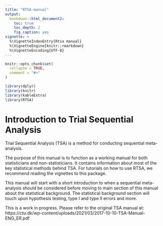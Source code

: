 ```yaml
---
title: "RTSA-manual"
output: 
  bookdown::html_document2:
    toc: true
    toc_depth: 2
    fig_caption: yes
vignette: >
  %\VignetteIndexEntry{Rtsa manual}
  %\VignetteEngine{knitr::rmarkdown}
  %\VignetteEncoding{UTF-8}
---
```


```r
knitr::opts_chunk$set(
  collapse = TRUE,
  comment = "#>"
)
```

```r
library(dplyr)
library(knitr)
library(kableExtra)
library(RTSA)
```

# Introduction to Trial Sequential Analysis

Trial Sequential Analysis (TSA) is a method for conducting sequential meta-analysis.

The purpose of this manual is to function as a working manual for both statisticians and non-statisticians. It contains information about most of the key statistical methods behind TSA. For tutorials on how to use RTSA, we recommend reading the vignettes to this package. 

This manual will start with a short introduction to when a sequential meta-analysis should be considered before moving to main section of this manual about the statistical background. The statistical background section will touch upon hypothesis testing, type I and type II errors and more. 

This is a work in progress. Please refer to the original TSA manual at: 
https://ctu.dk/wp-content/uploads/2021/03/2017-10-10-TSA-Manual-ENG_ER.pdf

